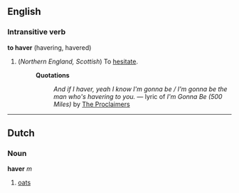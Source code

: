 ==English==
===Intransitive verb===
'''to haver''' (havering, havered)

#(''Northern England, Scottish'') To [[hesitate]]. <!--Not sure about this - could someone check the locality and the definition? -->
#:'''Quotations'''
#::''And if I haver, yeah I know I'm gonna be / I'm gonna be the man who's havering to you.'' &mdash; lyric of ''I'm Gonna Be (500 Miles)'' by [[w:The Proclaimers|The Proclaimers]] <!--doesn't seem to illustrate the definition - is there another one? -->

----
==Dutch==
===Noun===
'''haver''' ''m''

# [[oats]]